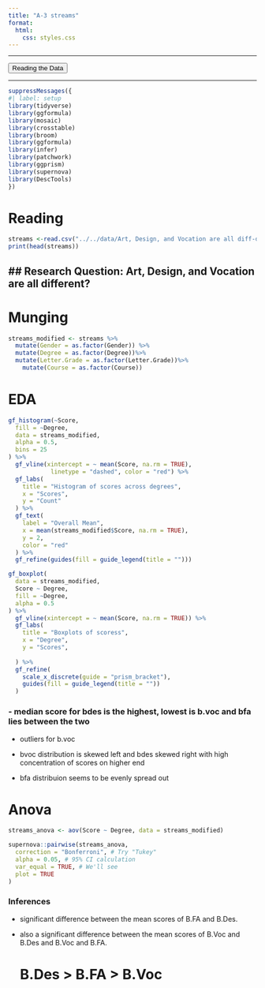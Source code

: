 ```yaml
---
title: "A-3 streams"
format:
  html:
    css: styles.css
---
```


------------------------------------------------------------------------

<button>[Reading the Data]{.button_top}</button>

------------------------------------------------------------------------

```r
suppressMessages({
#| label: setup 
library(tidyverse)
library(ggformula)
library(mosaic)
library(crosstable)
library(broom)
library(ggformula)
library(infer) 
library(patchwork) 
library(ggprism) 
library(supernova) 
library(DescTools)
})
```

# Reading

```r
streams <-read.csv("../../data/Art, Design, and Vocation are all diff-different(Sheet1).csv")
print(head(streams))
```

## \## Research Question: **Art, Design, and Vocation are all different?**

# Munging

```r
streams_modified <- streams %>%
  mutate(Gender = as.factor(Gender)) %>%
  mutate(Degree = as.factor(Degree))%>%
  mutate(Letter.Grade = as.factor(Letter.Grade))%>%
    mutate(Course = as.factor(Course))

```

# EDA

```r
gf_histogram(~Score,
  fill = ~Degree, 
  data = streams_modified, 
  alpha = 0.5,  
  bins = 25  
) %>%
  gf_vline(xintercept = ~ mean(Score, na.rm = TRUE),  
            linetype = "dashed", color = "red") %>%
  gf_labs(
    title = "Histogram of scores across degrees",
    x = "Scores", 
    y = "Count"
  ) %>%
  gf_text(
    label = "Overall Mean", 
    x = mean(streams_modified$Score, na.rm = TRUE),  
    y = 2, 
    color = "red"
  ) %>%
  gf_refine(guides(fill = guide_legend(title = ""))) 

```

```r
gf_boxplot(
  data = streams_modified,
  Score ~ Degree,
  fill = ~Degree,
  alpha = 0.5
) %>%
  gf_vline(xintercept = ~ mean(Score, na.rm = TRUE)) %>%
  gf_labs(
    title = "Boxplots of scoress",
    x = "Degree", 
    y = "Scores",
   
  ) %>%
  gf_refine(
    scale_x_discrete(guide = "prism_bracket"),
    guides(fill = guide_legend(title = ""))
  )
```

### - median score for bdes is the highest, lowest is b.voc and bfa lies between the two

-   outliers for b.voc

-   bvoc distribution is skewed left and bdes skewed right with high concentration of scores on higher end

-   bfa distribuion seems to be evenly spread out

# Anova

```r
streams_anova <- aov(Score ~ Degree, data = streams_modified)

supernova::pairwise(streams_anova,
  correction = "Bonferroni", # Try "Tukey"
  alpha = 0.05, # 95% CI calculation
  var_equal = TRUE, # We'll see
  plot = TRUE
)
```

### Inferences

-   significant difference between the mean scores of B.FA and B.Des.

-   also a significant difference between the mean scores of B.Voc and B.Des and B.Voc and B.FA.

    <div>

    # B.Des \> B.FA \> B.Voc

    </div>
